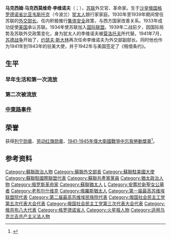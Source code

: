 {{Infobox officeholder
| name = 马克西姆·李维诺夫
| image =Litvinoff Profile.jpg
| width = 
| nationality = [[苏联|苏联]]
| office2 = 苏联驻美国大使
| term_start2 =1941年11月10日
| term_end2 = 1943年8月22日
| leader2 = [[维亚切斯拉夫·米哈伊洛维奇·莫洛托夫|维亚切斯拉夫·米哈伊洛维奇·莫洛托夫]]<br />[[约瑟夫·维萨里奥诺维奇·斯大林|约瑟夫·维萨里奥诺维奇·斯大林]]
| predecessor2= [[康斯坦丁·亚历山德罗维奇·乌曼斯基|康斯坦丁·亚历山德罗维奇·乌曼斯基]]
| successor2 = [[安德烈·安德烈耶维奇·葛罗米柯|安德烈·安德烈耶维奇·葛罗米柯]]
| term_start3 = 1918年
| term_end3 = 1919年
| leader3 = [[弗拉基米尔·伊里奇·列宁|弗拉基米尔·伊里奇·列宁]]
| predecessor3= 
| successor3 = 
| office4 = [[苏联外交部|苏联外交人民委员长]]
| term_start4 = 1930年7月21日
| term_end4 = 1939年5月3日
| leader4 = [[约瑟夫·维萨里奥诺维奇·斯大林|约瑟夫·维萨里奥诺维奇·斯大林]]
| predecessor4= [[格奥尔基·契切林|格奥尔基·瓦西里耶维奇·契切林]]
| successor4 = [[维亚切斯拉夫·米哈伊洛维奇·莫洛托夫|维亚切斯拉夫·米哈伊洛维奇·莫洛托夫]]
| birth_date = {{Birth date|1876|7|17|df=y}}
| birth_place = [[俄罗斯帝国|俄罗斯帝国]][[比亚韦斯托克|比亚韦斯托克]]
| death_date = {{death date and age|1951|12|31|1876|7|5|df=y}}
| death_place = 苏联莫斯科
| party = [[俄国社会民主工党|俄国社会民主工党]] (1898-1912) <br/>[[苏联共产党|苏联共产党]] (1912-1943)
| occupation = 外交家
| awards={{列宁勋章}} {{劳动红旗勋章}} {{卫国战争中忘我劳动奖章}}
}}
'''马克西姆·马克西莫维奇·李维诺夫'''（{{lang-ru|'''Максим Максимович Литвинов'''}}；{{bd|1876年|7月17日|1951年|12月31日|catIdx=L李}}），[[苏联|苏联]]外交官、革命家。生于[[沙皇俄国|沙皇俄国]][[格罗德诺省|格罗德诺省]][[比亚韦斯托克|比亚韦斯托克]]（今波兰）[[犹太人|犹太人]]银行家家庭。1930年至1939年期间曾任苏联的[[苏联外交部长|外交部长]]。任内积极推行[[集体安全|集体安全]]政策，与西方国家改善关系。1933年成功促使[[美国|美国]]承认苏联。1934年使苏联加入[[国际联盟|国际联盟]]。1939年二战前夕，因国际局势及苏联外交政策变化，身为犹太人的李维诺夫被[[莫洛托夫|莫洛托夫]]所代替。1941年7月，[[苏德战争|苏德战争]]开始了，[[约瑟夫·斯大林|约瑟夫·斯大林]]再次任命李维诺夫为外交部副部长。同时他也作为1941年到1943年的驻美大使，并于1942年与美国签定了《租借条约》。
==生平==
=== 早年生活和第一次流放 ===
===第二次被流放===
===[[中東路事件|中東路事件]]===

==荣誉==
获得[[列宁勋章|列宁勋章]]、[[劳动红旗勋章|劳动红旗勋章]]、[[1941-1945年偉大衛國戰爭中忘我勞動獎章|1941-1945年偉大衛國戰爭中忘我勞動獎章]]<ref>{{cite news |title=苏联前外交人民委员长李维诺夫病逝 |work=[[人民日报|人民日报]] |date=1952年1月3日 |page=第4版}}</ref>。
==参考资料==
{{reflist}}
{{Commonscat|Maxim Litvinov}}

{{Authority control}}
{{DEFAULTSORT:Litvinov, Maxim}}
[[Category:蘇聯政治人物|Category:蘇聯政治人物]]
[[Category:蘇聯外交部長|Category:蘇聯外交部長]]
[[Category:蘇聯駐美國大使|Category:蘇聯駐美國大使]]
[[Category:蘇聯駐國際聯盟代表|Category:蘇聯駐國際聯盟代表]]
[[Category:蘇聯共產黨黨員|Category:蘇聯共產黨黨員]]
[[Category:猶太政治人物|Category:猶太政治人物]]
[[Category:俄罗斯革命家|Category:俄罗斯革命家]]
[[Category:蘇聯猶太人|Category:蘇聯猶太人]]
[[Category:波蘭猶太人|L]]
[[Category:安葬於新聖女公墓者|Category:安葬於新聖女公墓者]]
[[Category:老布尔什维克|Category:老布尔什维克]]
[[Category:俄羅斯猶太人|Category:俄羅斯猶太人]]
[[Category:第一届最高苏维埃联盟院代表|Category:第一届最高苏维埃联盟院代表]]
[[Category:第二届最高苏维埃民族院代表|Category:第二届最高苏维埃民族院代表]]
[[Category:俄国社会民主工党第五次代表大会代表|Category:俄国社会民主工党第五次代表大会代表]]
[[Category:俄国社会民主工党第三次代表大会代表|Category:俄国社会民主工党第三次代表大会代表]]
[[Category:俄共布八大代表|Category:俄共布八大代表]]
[[Category:格罗德诺省人|Category:格罗德诺省人]]
[[Category:火星报人物|Category:火星报人物]]
[[Category:适用乌克兰去共产主义法人物|Category:适用乌克兰去共产主义法人物]]